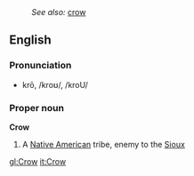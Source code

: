 :''See also:'' [[crow]]
==English==
=== Pronunciation ===
*krō, /kroʊ/, /kroU/
=== Proper noun===
'''Crow'''

# A [[Native American]] tribe, enemy to the [[Sioux]]

[[gl:Crow]]
[[it:Crow]]